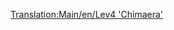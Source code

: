 [[Translation:Main/en/Lev4 'Chimaera']]{{Template:Treinen/Nl
|Naam=Lev4 'Chimaera'
|Afbeelding=[[File:en/Lev4chimaerarhead.png]]
|Kosten=£111,328 ($222,656)
|Snelheid=643 km/h (402 mph)
|Gewicht=300 t
|Kracht=20,000 pk (14.914 kW)
|Onderhoudskosten=£3,584 ($7,168)
|Ontworpen=2038
|Levensduur=20
|Capaciteit=n.v.t.
|Omschrijving=De snelst beschikbare locomotief van het spel, dit is een tweedelige trein.

Met deze trein kan je jezelf letterlijk bezeren aan het eind van het spel. Deze trein beschikt over een huiveringwekkende snelheidsboost van maar liefst 33% tegenover de Lev3, waardoor het overwegen van inhaalsecties of het volledig vervangen van alle treinen in het netwerk zeker nodig word. Let wel op de treinlengte als je deze trein vervangt (zie [[Main/en/Voertuig vervangen/Nl#Wagon verwijderen|de tutorial vervang treinen]]).
|Real-life=Er is op heden geen gelijkaardige trein gevonden voor dit model. Misschien is de maglev binnen enkele jaren een echte technologie en kan je de vierde generatie maglevtreinen hier terugvinden. Desondanks lijkt deze trein op de [http://www.transrapid.de Transrapid] 9(?) treinen, en ook op de [http://starwars.wikia.com/wiki/StarSpeeder_3000 Starspeeder 3000] als attractie Star Tours in Disneyland.

Als enige tweedelige maglev locomotief in het spel, is de "Chimaera" een goede naam voor deze locomotief!
}}
